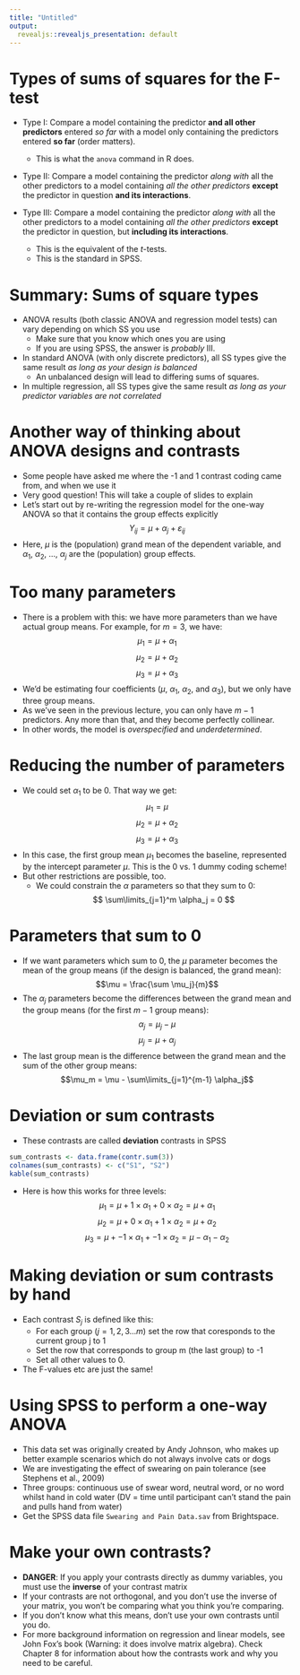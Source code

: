 ```yaml
---
title: "Untitled"
output: 
  revealjs::revealjs_presentation: default
---
```


# Types of sums of squares for the F-test
- Type I: Compare a model containing the predictor **and all other predictors** entered *so far* with a model only containing the predictors entered **so far** (order matters).
   - This is what the `anova` command in R does.
- Type II: Compare a model containing the predictor *along with* all the other predictors to a model containing *all the other predictors* **except** the predictor in question **and its interactions**.
   
- Type III: Compare a model containing the predictor *along with* all the other predictors to a model containing *all the other predictors* **except** the predictor in question, but **including its interactions**.
   - This is the equivalent of the *t*-tests.
   - This is the standard in SPSS.

# Summary: Sums of square types
- ANOVA results (both classic ANOVA and regression model tests) can vary depending on which SS you use
   - Make sure that you know which ones you are using
   - If you are using SPSS, the answer is *probably* III.
- In standard ANOVA (with only discrete predictors), all SS types give the same result *as long as your design is balanced*
   - An unbalanced design will lead to differing sums of squares.
- In multiple regression, all SS types give the same result *as long as your predictor variables are not correlated*


# Another way of thinking about ANOVA designs and contrasts
- Some people have asked me where the -1 and 1 contrast coding came from, and when we use it
- Very good question! This will take a couple of slides to explain
- Let's start out by re-writing the regression model for the one-way ANOVA so that it contains the group effects explicitly
$$Y_{ij} = \mu + \alpha_j + \varepsilon_{ij}$$
- Here, $\mu$ is the (population) grand mean of the dependent variable, and $\alpha_1$, $\alpha_2$, ..., $\alpha_j$ are the (population) group effects.

# Too many parameters
- There is a problem with this: we have more parameters than we have actual group means. For example, for $m=3$, we have:
$$\mu_1 = \mu + \alpha_1$$
$$\mu_2 = \mu + \alpha_2$$
$$\mu_3 = \mu + \alpha_3$$
- We'd be estimating four coefficients ($\mu$, $\alpha_1$, $\alpha_2$, and $\alpha_3$), but we only have three group means.
- As we've seen in the previous lecture, you can only have $m-1$ predictors. Any more than that, and they become perfectly collinear.
- In other words, the model is *overspecified* and *underdetermined*.

# Reducing the number of parameters
- We could set $\alpha_1$ to be 0. That way we get:
$$\mu_1 = \mu $$
$$\mu_2 = \mu + \alpha_2$$
$$\mu_3 = \mu + \alpha_3$$
- In this case, the first group mean $\mu_1$ becomes the baseline, represented by the intercept parameter $\mu$. This is the 0 vs. 1 dummy coding scheme!
- But other restrictions are possible, too.
   - We could constrain the $\alpha$ parameters so that they sum to 0:
$$ \sum\limits_{j=1}^m \alpha_j = 0 $$

# Parameters that sum to 0
- If we want parameters which sum to 0, the $\mu$ parameter becomes the mean of the group means (if the design is balanced, the grand mean):
$$\mu = \frac{\sum \mu_j}{m}$$
- The $\alpha_j$ parameters become the differences between the grand mean and the group means (for the first $m-1$ group means):
$$\alpha_j = \mu_j -\mu$$
$$\mu_j = \mu + \alpha_j$$
- The last group mean is the difference between the grand mean and the sum of the other group means:
$$\mu_m = \mu - \sum\limits_{j=1}^{m-1} \alpha_j$$

# Deviation or sum contrasts
- These contrasts are called **deviation** contrasts in SPSS

```r
sum_contrasts <- data.frame(contr.sum(3))
colnames(sum_contrasts) <- c("S1", "S2")
kable(sum_contrasts)  
```

- Here is how this works for three levels:
$$\mu_1 = \mu + 1 \times \alpha_1 + 0 \times \alpha_2 = \mu + \alpha_1$$
$$\mu_2 = \mu + 0 \times \alpha_1 + 1 \times \alpha_2 = \mu + \alpha_2$$
$$\mu_3 = \mu + -1 \times \alpha_1 + -1 \times \alpha_2 = \mu - \alpha_1 - \alpha_2$$

# Making deviation or sum contrasts by hand
- Each contrast $S_j$ is defined like this:
   - For each group ($j = 1,2,3...m$) set the row that coresponds to the current group j to 1
   - Set the row that corresponds to group m (the last group) to -1
   - Set all other values to 0.
- The F-values etc are just the same!

# Using SPSS to perform a one-way ANOVA
- This data set was originally created by Andy Johnson, who makes up better example scenarios which do not always involve cats or dogs
- We are investigating the effect of swearing on pain tolerance (see Stephens et al., 2009)
- Three groups: continuous use of swear word, neutral word, or no word whilst hand in cold water (DV = time until participant can't stand the pain and pulls hand from water)
- Get the SPSS data file `Swearing and Pain Data.sav` from Brightspace.

# Make your own contrasts?
- **DANGER**: If you apply your contrasts directly as dummy variables, you must use the **inverse** of your contrast matrix
- If your contrasts are not orthogonal, and you don't use the inverse of your matrix, you won't be comparing what you think you're comparing.
- If you don't know what this means, don't use your own contrasts until you do. 
- For more background information on regression and linear models, see John Fox's book (Warning: it does involve matrix algebra). Check Chapter 8 for information about how the contrasts work and why you need to be careful.
